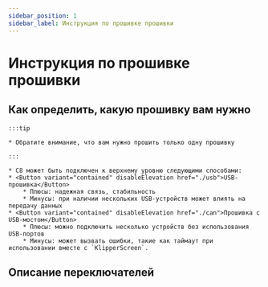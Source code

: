 ```yaml
---
sidebar_position: 1
sidebar_label: Инструкция по прошивке прошивки
---
```







# Инструкция по прошивке прошивки

    
## Как определить, какую прошивку вам нужно

    :::tip

    * Обратите внимание, что вам нужно прошить только одну прошивку

    :::
    
    * C8 может быть подключен к верхнему уровню следующими способами:
    * <Button variant="contained" disableElevation href="./usb">USB-прошивка</Button>
        * Плюсы: надежная связь, стабильность
        * Минусы: при наличии нескольких USB-устройств может влиять на передачу данных
    * <Button variant="contained" disableElevation href="./can">Прошивка с USB-мостом</Button>
        * Плюсы: можно подключить несколько устройств без использования USB-портов
        * Минусы: может вызвать ошибки, такие как таймаут при использовании вместе с `KlipperScreen`.

## Описание переключателей

